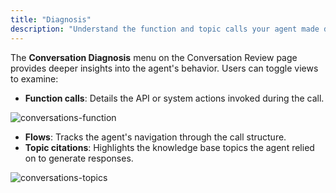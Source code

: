 ```yaml
---
title: "Diagnosis"
description: "Understand the function and topic calls your agent made during the call."
---
```


The **Conversation Diagnosis** menu on the Conversation Review page provides deeper insights into the agent's behavior. Users can toggle views to examine:
- **Function calls**: Details the API or system actions invoked during the call.

![conversations-function](/images/conversations-function-call.png)

- **Flows**: Tracks the agent's navigation through the call structure.
- **Topic citations**: Highlights the knowledge base topics the agent relied on to generate responses.

![conversations-topics](/images/conversations-matched-topics.png)
